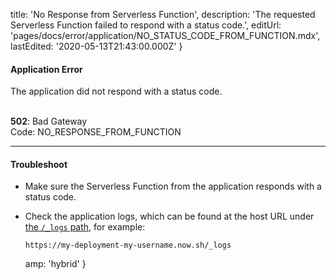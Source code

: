
  title: 'No Response from Serverless Function',
  description:
    'The requested Serverless Function failed to respond with a status code.',
  editUrl: 'pages/docs/error/application/NO_STATUS_CODE_FROM_FUNCTION.mdx',
  lastEdited: '2020-05-13T21:43:00.000Z'
}

#### Application Error

The application did not respond with a status code.

<br />

<Note label={false}>
  <b>502</b>: Bad Gateway
  <br />
  Code: <InlineCode>NO_RESPONSE_FROM_FUNCTION</InlineCode>
</Note>

---

#### Troubleshoot

- Make sure the Serverless Function from the application responds with a status code.
- Check the application logs, which can be found at the host URL under [the `/_logs` path](/docs/v2/platform/deployments/#logs-view), for example:
  ```
  https://my-deployment-my-username.now.sh/_logs
  ```


  amp: 'hybrid'
}
